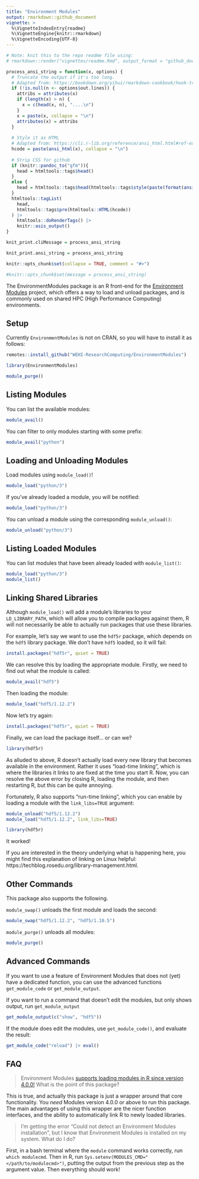 ```yaml
---
title: "Environment Modules"
output: rmarkdown::github_document
vignette: >
  %\VignetteIndexEntry{readme}
  %\VignetteEngine{knitr::rmarkdown}
  %\VignetteEncoding{UTF-8}
---
```


```r
# Note: knit this to the repo readme file using:
# rmarkdown::render("vignettes/readme.Rmd", output_format = "github_document", output_dir = getwd())

process_ansi_string = function(x, options) {
  # Truncate the output if it's too long.
  # Adapted from: https://bookdown.org/yihui/rmarkdown-cookbook/hook-truncate.html
  if (!is.null(n <- options$out.lines)) {
    attribs = attributes(x)
    if (length(x) > n) {
      x = c(head(x, n), "....\n")
    }
    x = paste(x, collapse = "\n")
    attributes(x) = attribs
  }
  
  # Style it as HTML
  # Adapted from: https://cli.r-lib.org/reference/ansi_html.html#ref-examples
  hcode = paste(ansi_html(x), collapse = "\n")
  
  # Strip CSS for github
  if (knitr::pandoc_to("gfm")){
    head = htmltools::tags$head()
  }
  else {
    head = htmltools::tags$head(htmltools::tags$style(paste(format(ansi_html_style()), collapse = "\n")))
  }
  htmltools::tagList(
    head,
    htmltools::tags$pre(htmltools::HTML(hcode))
  ) |>
    htmltools::doRenderTags() |>
    knitr::asis_output()
}

knit_print.cliMessage = process_ansi_string

knit_print.ansi_string = process_ansi_string

knitr::opts_chunk$set(collapse = TRUE, comment = "#>")

#knitr::opts_chunk$set(message = process_ansi_string)
```

The EnvironmentModules package is an R front-end for the [Environment Modules](https://modules.readthedocs.io/en/latest/index.html) project, which offers a way to load and unload packages, and is commonly used on shared HPC (High Performance Computing) environments.

## Setup

Currently `EnvironmentModules` is not on CRAN, so you will have to install it as follows:
```r
remotes::install_github("WEHI-ResearchComputing/EnvironmentModules")
```


```r
library(EnvironmentModules)
```

```r
module_purge()
```


## Listing Modules

You can list the available modules:
```r
module_avail()
```

You can filter to only modules starting with some prefix:

```r
module_avail("python")
```

## Loading and Unloading Modules

Load modules using `module_load()`!

```r
module_load("python/3")
```

If you've already loaded a module, you will be notified:

```r
module_load("python/3")
```

You can unload a module using the corresponding `module_unload()`:
```r
module_unload("python/3")
```

## Listing Loaded Modules

You can list modules that have been already loaded with `module_list()`:

```r
module_load("python/3")
module_list()
```
## Linking Shared Libraries

Although `module_load()` will add a module's libraries to your `LD_LIBRARY_PATH`, which will allow you to compile packages against them, R will not necessarily be able to actually run packages that use these libraries.

For example, let's say we want to use the `hdf5r` package, which depends on the `hdf5` library package. We don't have `hdf5` loaded, so it will fail:

```r
install.packages("hdf5r", quiet = TRUE)
```

We can resolve this by loading the appropriate module. Firstly, we need to find out what the module is called:

```r
module_avail("hdf5")
```
Then loading the module:

```r
module_load("hdf5/1.12.2")
```

Now let's try again:

```r
install.packages("hdf5r", quiet = TRUE)
```

Finally, we can load the package itself... or can we?

```r
library(hdf5r)
```
As alluded to above, R doesn't actually load every new library that becomes available in the environment.
Rather it uses "load-time linking", which is where the libraries it links to are fixed at the time you start R.
Now, you can resolve the above error by closing R, loading the module, and then restarting R, but this can be quite annoying.

Fortunately, R also supports "run-time linking", which you can enable by loading a module with the `link_libs=TRUE` argument:

```r
module_unload("hdf5/1.12.2")
module_load("hdf5/1.12.2", link_libs=TRUE)
```

```r
library(hdf5r)
```

It worked!

If you are interested in the theory underlying what is happening here, you might find this explanation of linking on Linux helpful: https://techblog.rosedu.org/library-management.html.


## Other Commands

This package also supports the following.

`module_swap()` unloads the first module and loads the second:

```r
module_swap("hdf5/1.12.2", "hdf5/1.10.5")
```

`module_purge()` unloads all modules:

```r
module_purge()
```

## Advanced Commands

If you want to use a feature of Environment Modules that does not (yet) have a dedicated function, you can use the advanced functions `get_module_code` or `get_module_output`.

If you want to run a command that doesn't edit the modules, but only shows output, run `get_module_output`

```r
get_module_output(c("show", "hdf5"))
```

If the module does edit the modules, use `get_module_code()`, and evaluate the result:

```r
get_module_code("reload") |> eval()
```

## FAQ

> Environment Modules [supports loading modules in R since version 4.0.0!](https://modules.readthedocs.io/en/latest/index.html) What is the point of this package?

This is true, and actually this package is just a wrapper around that core functionality. You *need* Modules version 4.0.0 or above to run this package. The main advantages of using this wrapper are the nicer function interfaces, and the ability to automatically link R to newly loaded libraries.

> I'm getting the error "Could not detect an Environment Modules installation", but I know that Environment Modules is installed on my system. What do I do?

First, in a bash terminal where the `module` command works correctly, run `which modulecmd`.
Then in R, run `Sys.setenv(MODULES_CMD="</path/to/modulecmd>")`, putting the output from the previous step as the argument value.
Then everything should work!

